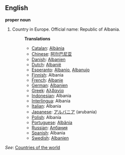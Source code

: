 ==English==

'''proper noun'''

# Country in Europe. Official name: Republic of Albania.
#:'''Translations'''
#:*[[Catalan]]: [[Albània]]
#:*[[Chinese]]: [[阿尔巴尼亚]]
#:*[[Danish]]: [[Albanien]]
#:*[[Dutch]]: [[Albanië]]
#:*[[Esperanto]]: [[Albanio]], [[Albanujo]]
#:*[[Finnish]]: Albania
#:*[[French]]: [[Albanie]]
#:*[[German]]: [[Albanien]]
#:*[[Greek]]: [[Αλβανία]]
#:*[[Indonesian]]: Albania
#:*[[Interlingua]]: Albania
#:*[[Italian]]: Albania
#:*[[Japanese]]: [[アルバニア]] (arubania)
#:*[[Polish]]: Albania
#:*[[Portuguese]]: [[Albânia]]
#:*[[Russian]]: [[Албания]]
#:*[[Spanish]]: Albania
#:*[[Swedish]]: [[Albanien]]

''See'': [[Countries of the world]]